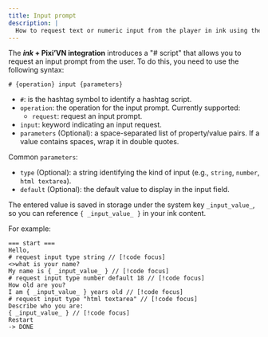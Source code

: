 ```yaml
---
title: Input prompt
description: |
  How to request text or numeric input from the player in ink using the Pixi’VN "# script" and access the result inside your narrative.
---
```



The **_ink_ + Pixi’VN integration** introduces a "# script" that allows you to request an <DynamicLink href="/start/input">input prompt</DynamicLink> from the user. To do this, you need to use the following syntax:

```ink
# {operation} input {parameters}
```

- `#`: is the hashtag symbol to identify a hashtag script.
- `operation`: the operation for the input prompt. Currently supported:
  - `request`: request an input prompt.
- `input`: keyword indicating an input request.
- `parameters` (Optional): a space-separated list of property/value pairs. If a value contains spaces, wrap it in double quotes.

Common `parameters`:

- `type` (Optional): a string identifying the kind of input (e.g., `string`, `number`, `html textarea`).
- `default` (Optional): the default value to display in the input field.

The entered value is saved in storage under the system key `_input_value_`, so you can reference `{ _input_value_ }` in your ink content.

For example:

```ink
=== start ===
Hello, 
# request input type string // [!code focus]
<>what is your name?
My name is { _input_value_ } // [!code focus]
# request input type number default 18 // [!code focus]
How old are you?
I am { _input_value_ } years old // [!code focus]
# request input type "html textarea" // [!code focus]
Describe who you are:
{ _input_value_ } // [!code focus]
Restart
-> DONE
```

<InputExample />
